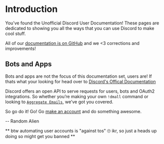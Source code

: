 # Introduction

You’ve found the Unofficial Discord User Documentation! These pages are dedicated to showing you all the ways that you can use Discord to make cool stuff.

All of our [documentation is on GitHub](https://github.com/discord-userdoccers/discord-userdoccers) and we <3 corrections and improvements!

## Bots and Apps

Bots and apps are not the focus of this documentation set, users are! If thats what your looking for head over to [Discord's Offical Documentation](https://discord.com/developers/docs/intro)

Discord offers an open API to serve requests for users, bots and OAuth2 integrations. So whether you’re making your own `!dmall` command or looking to [`Aggregate Emails`](/topics/oauth2/), we’ve got you covered.

So go do it! Go! Go [make an account](/resources/auth) and do something awesome.

-- Random Alien

** btw automating user accounts is "against tos" 🙄 ikr, so just a heads up doing so might get you banned **
